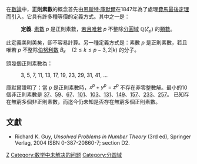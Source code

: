 {{NoteTA
|G1 = Math
}}
{{unsolved|数学|是否有無窮個正則素數，且其分布密度為<math>e^{-1/2}</math>？}}

在[[數論|數論]]中，'''正則素數'''的概念首先由[[恩斯特·庫默爾|恩斯特·庫默爾]]在1847年為了處理[[費馬最後定理|費馬最後定理]]而引入。它具有許多種等價的定義方式。其中之一是：
: '''定義'''. [[素數|素數]] <math>p</math> 是正則素數，[[若且唯若|若且唯若]] <math>p</math> 不整除[[分圓域|分圓域]] <math>\mathbb{Q}(\zeta_p)</math> 的[[類數|類數]]。

此定義美則美矣，卻不容易計算。另一種定義方式是：素數 <math>p</math> 是正則素數，若且唯若 <math>p</math> 不整除[[伯努利數|伯努利數]] <math>B_k \quad (2 \leq k \leq p-3, 2|k)</math> 的分子。

頭幾個正則素數為：
: 3, 5, 7, 11, 13, 17, 19, 23, 29, 31, 41, ... {{OEIS|id=A007703}}

庫默爾證明了：當 <math>p</math> 是正則素數時，<math>x^p + y^p = z^p</math> 不存在非零整數解。最小的10個非正則素數是 [[37|37]]、[[59|59]]、[[67|67]]、[[101|101]]、[[103|103]]、[[131|131]]、[[149|149]]、[[157|157]]、[[233|233]]、[[257|257]]{{OEIS|id=A000928}}。
已知存在無窮多個非正則素數，而迄今仍未知是否存在無窮多個正則素數。

==文獻==
* Richard K. Guy, ''Unsolved Problems in Number Theory'' (3rd ed), Springer Verlag, 2004 ISBN 0-387-20860-7; section D2.

[[Category:素數|Z]]
[[Category:数学中未解决的问题|Category:数学中未解决的问题]]
[[Category:分圆域|Category:分圆域]]